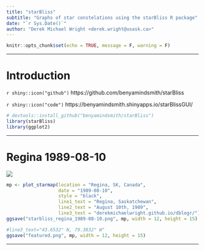 ```yaml
---
title: "starBliss"
subtitle: "Graphs of star constelations using the starBliss R package"
date: "`r Sys.Date()`"
author: "Derek Michael Wright <derek.wright@usask.ca>"
---
```


```r
knitr::opts_chunk$set(echo = TRUE, message = F, warning = F)
```

---

# Introduction

`r shiny::icon("github")` https://github.com/benyamindsmith/starBliss

`r shiny::icon("code")` https://benyamindsmith.shinyapps.io/starBlissGUI/

```r
# devtools::install_github("benyamindsmith/starBliss")
library(starBliss)
library(ggplot2)
```

---

# Regina 1989-08-10

![](starbliss_regina_1989-08-10.png)

```r
mp <- plot_starmap(location = "Regina, SK, Canada",
                   date = "1989-08-10",
                   style = "black",
                   line1_text = "Regina, Saskatchewan",
                   line2_text = "August 10th, 1989",
                   line3_text = "derekmichaelwright.github.io/dblogr/")
ggsave("starbliss_regina_1989-08-10.png", mp, width = 12, height = 15)
```

```r
#line3_text="43.6532° N, 79.3832° W"
ggsave("featured.png", mp, width = 12, height = 15)
```

---
